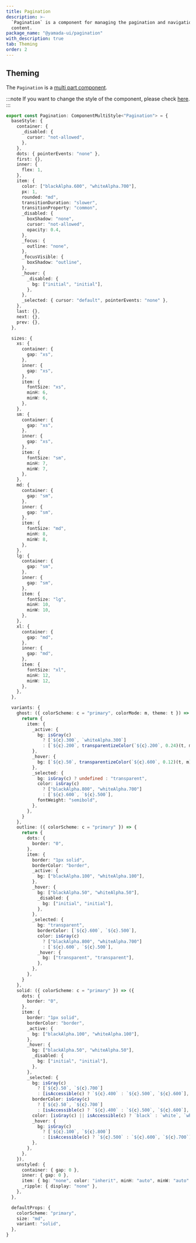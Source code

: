 ```yaml
---
title: Pagination
description: >-
  `Pagination` is a component for managing the pagination and navigation of
  content.
package_name: "@yamada-ui/pagination"
with_description: true
tab: Theming
order: 2
---
```


## Theming

The `Pagination` is a [multi part component](/styled-system/theming/component-styles#multi-part-components).

:::note
If you want to change the style of the component, please check [here](/styled-system/theming/customize-theme#changing-the-style-of-components).
:::

```ts
export const Pagination: ComponentMultiStyle<"Pagination"> = {
  baseStyle: {
    container: {
      _disabled: {
        cursor: "not-allowed",
      },
    },
    dots: { pointerEvents: "none" },
    first: {},
    inner: {
      flex: 1,
    },
    item: {
      color: ["blackAlpha.600", "whiteAlpha.700"],
      px: 1,
      rounded: "md",
      transitionDuration: "slower",
      transitionProperty: "common",
      _disabled: {
        boxShadow: "none",
        cursor: "not-allowed",
        opacity: 0.4,
      },
      _focus: {
        outline: "none",
      },
      _focusVisible: {
        boxShadow: "outline",
      },
      _hover: {
        _disabled: {
          bg: ["initial", "initial"],
        },
      },
      _selected: { cursor: "default", pointerEvents: "none" },
    },
    last: {},
    next: {},
    prev: {},
  },

  sizes: {
    xs: {
      container: {
        gap: "xs",
      },
      inner: {
        gap: "xs",
      },
      item: {
        fontSize: "xs",
        minH: 6,
        minW: 6,
      },
    },
    sm: {
      container: {
        gap: "xs",
      },
      inner: {
        gap: "xs",
      },
      item: {
        fontSize: "sm",
        minH: 7,
        minW: 7,
      },
    },
    md: {
      container: {
        gap: "sm",
      },
      inner: {
        gap: "sm",
      },
      item: {
        fontSize: "md",
        minH: 8,
        minW: 8,
      },
    },
    lg: {
      container: {
        gap: "sm",
      },
      inner: {
        gap: "sm",
      },
      item: {
        fontSize: "lg",
        minH: 10,
        minW: 10,
      },
    },
    xl: {
      container: {
        gap: "md",
      },
      inner: {
        gap: "md",
      },
      item: {
        fontSize: "xl",
        minH: 12,
        minW: 12,
      },
    },
  },

  variants: {
    ghost: ({ colorScheme: c = "primary", colorMode: m, theme: t }) => {
      return {
        item: {
          _active: {
            bg: isGray(c)
              ? [`${c}.300`, `whiteAlpha.300`]
              : [`${c}.200`, transparentizeColor(`${c}.200`, 0.24)(t, m)],
          },
          _hover: {
            bg: [`${c}.50`, transparentizeColor(`${c}.600`, 0.12)(t, m)],
          },
          _selected: {
            bg: isGray(c) ? undefined : "transparent",
            color: isGray(c)
              ? ["blackAlpha.800", "whiteAlpha.700"]
              : [`${c}.600`, `${c}.500`],
            fontWeight: "semibold",
          },
        },
      }
    },
    outline: ({ colorScheme: c = "primary" }) => {
      return {
        dots: {
          border: "0",
        },
        item: {
          border: "1px solid",
          borderColor: "border",
          _active: {
            bg: ["blackAlpha.100", "whiteAlpha.100"],
          },
          _hover: {
            bg: ["blackAlpha.50", "whiteAlpha.50"],
            _disabled: {
              bg: ["initial", "initial"],
            },
          },
          _selected: {
            bg: "transparent",
            borderColor: [`${c}.600`, `${c}.500`],
            color: isGray(c)
              ? ["blackAlpha.800", "whiteAlpha.700"]
              : [`${c}.600`, `${c}.500`],
            _hover: {
              bg: ["transparent", "transparent"],
            },
          },
        },
      }
    },
    solid: ({ colorScheme: c = "primary" }) => ({
      dots: {
        border: "0",
      },
      item: {
        border: "1px solid",
        borderColor: "border",
        _active: {
          bg: ["blackAlpha.100", "whiteAlpha.100"],
        },
        _hover: {
          bg: ["blackAlpha.50", "whiteAlpha.50"],
          _disabled: {
            bg: ["initial", "initial"],
          },
        },
        _selected: {
          bg: isGray(c)
            ? [`${c}.50`, `${c}.700`]
            : [isAccessible(c) ? `${c}.400` : `${c}.500`, `${c}.600`],
          borderColor: isGray(c)
            ? [`${c}.50`, `${c}.700`]
            : [isAccessible(c) ? `${c}.400` : `${c}.500`, `${c}.600`],
          color: [isGray(c) || isAccessible(c) ? `black` : `white`, `white`],
          _hover: {
            bg: isGray(c)
              ? [`${c}.100`, `${c}.800`]
              : [isAccessible(c) ? `${c}.500` : `${c}.600`, `${c}.700`],
          },
        },
      },
    }),
    unstyled: {
      container: { gap: 0 },
      inner: { gap: 0 },
      item: { bg: "none", color: "inherit", minH: "auto", minW: "auto" },
      _ripple: { display: "none" },
    },
  },

  defaultProps: {
    colorScheme: "primary",
    size: "md",
    variant: "solid",
  },
}
```
